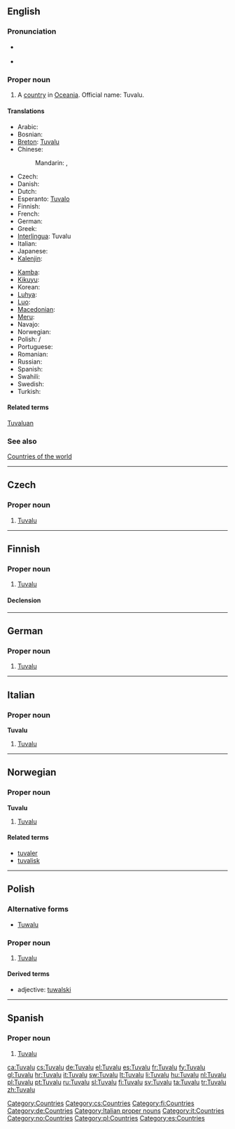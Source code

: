 {{wikipedia}}
==English==

===Pronunciation===
* {{a|UK|US}} {{IPA|/tuːˈvɑː.luː/|/ˈtuː.və.luː/}}
* {{audio|en-us-Tuvalu.ogg|Audio (US)}}

===Proper noun===
{{en-proper noun}}

# A [[country]] in [[Oceania]]. Official name: Tuvalu.

====Translations====
{{trans-top|country in Oceania}}
* Arabic: {{t|ar|توفالو|m|tr=tufaalu}}
* Bosnian: {{t-|bs|Tuvalu|m}}
* [[Breton]]: [[Tuvalu]]
* Chinese:
*: Mandarin: {{t-|cmn|圖瓦盧|sc=Hani}}, {{t-|cmn|图瓦卢|tr=Túwǎlú|sc=Hani}}
* Czech: {{t-|cs|Tuvalu}}
* Danish: {{t-|da|Tuvalu}}
* Dutch: {{t+|nl|Tuvalu}}
* Esperanto: [[Tuvalo]]
* Finnish: {{t+|fi|Tuvalu}}
* French: {{t+|fr|Tuvalu}}
* German: {{t+|de|Tuvalu}}
* Greek: {{t+|el|Τουβαλού}}
* [[Interlingua]]: Tuvalu
* Italian: {{t+|it|Tuvalu}}
* Japanese: {{t|ja|ツバル|tr=Tsubaru}}
* [[Kalenjin]]: {{tø|kln|Tuvalu}}
{{trans-mid}}
* [[Kamba]]: {{tø|kam|Tuvalu}}
* [[Kikuyu]]: {{tø|ki|Tuvalu}}
* Korean: {{t+|ko|투발루|tr=Tuballu|sc=Hang}}
* [[Luhya]]: {{tø|luy|Tuvalu}}
* [[Luo]]: {{tø|luo|Tuvalu}}
* [[Macedonian]]: {{t-|mk|Тувалу|n|tr=Túvalu}}
* [[Meru]]: {{tø|mer|Tuvalu}}
* Navajo: {{tø|nv|Tʼoobááloo}}
* Norwegian: {{t-|no|Tuvalu}}
* Polish: {{l|pl|Tuvalu}} / {{l|pl|Tuwalu}}
* Portuguese: {{t+|pt|Tuvalu}}
* Romanian: {{t-|ro|Tuvalu|n}}
* Russian: {{t+|ru|Тувалу|f|n|tr=Tuválu}} {{indeclinable}}
* Spanish: {{t+|es|Tuvalu}}
* Swahili: {{t+|sw|Tuvalu|xs=Swahili}}
* Swedish: {{t+|sv|Tuvalu}}
* Turkish: {{t+|tr|Tuvalu}}
{{trans-bottom}}

====Related terms====
[[Tuvaluan]]

===See also===
[[Appendix:Countries of the world|Countries of the world]]

[[Category:Countries]]

----

==Czech==

===Proper noun===
{{cs-proper noun|g=}}

# [[#English|Tuvalu]]

[[Category:cs:Countries]]

----

==Finnish==
{{wikipedia|lang=fi}}

===Proper noun===
{{infl|fi|proper noun}}

# [[#English|Tuvalu]]

====Declension====
{{fi-decl-valo|Tuval|||u|nopl=1}}

[[Category:fi:Countries]]

----

==German==
{{wikipedia|lang=de}}

===Proper noun===
{{infl|de|proper noun|g=n}}

# [[#English|Tuvalu]]

[[Category:de:Countries]]

----

==Italian==
{{wikipedia|lang=it}}

===Proper noun===
'''Tuvalu''' {{m}}

# [[#English|Tuvalu]]

[[Category:Italian proper nouns]]
[[Category:it:Countries]]

----

==Norwegian==

===Proper noun===
'''Tuvalu'''

# [[#English|Tuvalu]]

====Related terms====
* [[tuvaler]]
* [[tuvalisk]]

[[Category:no:Countries]]

----

==Polish==

===Alternative forms===
* [[Tuwalu]]

===Proper noun===
{{infl|pl|proper noun|g=n|undeclinable}}

# [[#English|Tuvalu]]

====Derived terms====
* adjective: [[tuwalski]]

[[Category:pl:Countries]]

----

==Spanish==
{{wikipedia|lang=es}}

===Proper noun===
{{es-proper noun}}

# [[#English|Tuvalu]]

[[Category:es:Countries]]

[[ca:Tuvalu]]
[[cs:Tuvalu]]
[[de:Tuvalu]]
[[el:Tuvalu]]
[[es:Tuvalu]]
[[fr:Tuvalu]]
[[fy:Tuvalu]]
[[gl:Tuvalu]]
[[hr:Tuvalu]]
[[it:Tuvalu]]
[[sw:Tuvalu]]
[[lt:Tuvalu]]
[[li:Tuvalu]]
[[hu:Tuvalu]]
[[nl:Tuvalu]]
[[pl:Tuvalu]]
[[pt:Tuvalu]]
[[ru:Tuvalu]]
[[sl:Tuvalu]]
[[fi:Tuvalu]]
[[sv:Tuvalu]]
[[ta:Tuvalu]]
[[tr:Tuvalu]]
[[zh:Tuvalu]]